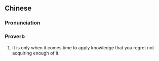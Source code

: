 {{also|书到用时方恨少}}
==Chinese==
{{zh-forms|s=书到用时方恨少}}

===Pronunciation===
{{zh-pron
|m=shū dào yòng shí fāng hèn shǎo
|c=syu1 dou3 jung6 si4 fong1 han6 siu2
|cat=prov
}}

===Proverb===
{{zh-proverb}}

# It is only when it comes time to apply knowledge that you regret not acquiring enough of it.